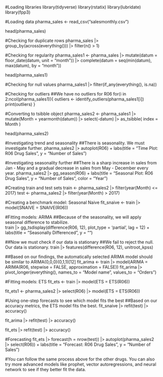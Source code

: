#Loading libraries
library(tidyverse)
library(rstatix)
library(lubridate)
library(fpp3)

#Loading data 
pharma_sales <- read_csv("salesmonthly.csv")

head(pharma_sales)

#Checking for duplicate rows
pharma_sales |> 
  group_by(across(everything())) |> 
  filter(n() > 1)

#Checking for regularity
pharma_sales1 <- pharma_sales |> 
  mutate(datum = floor_date(datum, unit = "month")) |> 
  complete(datum = seq(min(datum), max(datum), by = "month"))

head(pharma_sales1)

#Checking for null values
pharma_sales1 |> 
  filter(if_any(everything(), is.na))

#Checking for outliers
##We have no outliers for R06
for(i in 2:ncol(pharma_sales1)){
  outliers <- identify_outliers(pharma_sales1[i])
  print(outliers)
}

#Converting to tsibble object
pharma_sales2 <- pharma_sales1 |>
  mutate(Month = yearmonth(datum)) |> 
  select(-datum) |> 
  as_tsibble(
    index = Month
  )

head(pharma_sales2)

#Investigating trend and seasonality
##There is seasonality. We must investigate further.
pharma_sales2 |> 
  autoplot(R06) +
  labs(title = "Time Plot: R06 Drug Sales", y = "Number of Sales")

#Investigating seasonality further
##There is a sharp increase in sales from Jan - May and a gradual decrease in sales from May - December every year.
pharma_sales2 |> 
gg_season(R06) + 
  labs(title = "Seasonal Plot: R06 Drug Sales", y = "Number of Sales", color = "Year")

#Creating train and test sets
train <- pharma_sales2 |> filter(year(Month) <= 2017)
test <- pharma_sales2 |> filter(year(Month) > 2017)

#Creating a benchmark model: Seasonal Naive
fit_snaive <- train |> 
  model(SNAIVE = SNAIVE(R06))

#Fitting models: ARIMA
##Because of the seasonality, we will apply seasonal difference to stabilize.  
train |>
  gg_tsdisplay(difference(R06, 12), plot_type = 'partial', lag = 12) +
  labs(title = "Seasonally Differenced", y = "")

##Now we must check if our data is stationary
##We fail to reject the null. Our data is stationary.
train |> features(difference(R06, 12), unitroot_kpss) 

##Based on our findings, the automatically selected ARIMA model should be similar to ARIMA(0,0,0)(0,1,1)[12] 
fit_arima <- train |> 
  model(ARIMA = ARIMA(R06, stepwise = FALSE, approximation = FALSE))
fit_arima |> pivot_longer(everything(), names_to = "Model name", values_to = "Orders")

#Fitting models: ETS
fit_ets <- train |> 
  model(ETS = ETS(R06))

fit_ets1 <- pharma_sales2 |> 
  select(R06) |> 
  model(ETS = ETS(R06))

#Using one-step forecasts to see which model fits the best
##Based on our accuracy metrics, the ETS model fits the best.
fit_snaive |> 
  refit(test) |>
  accuracy()

fit_arima |>
  refit(test) |>
  accuracy()

fit_ets |>
  refit(test) |>
  accuracy()

#Forecasting
fit_ets |>
  forecast(h = nrow(test)) |>
  autoplot(pharma_sales2 |> select(R06)) +
  labs(title = "Forecast: R06 Drug Sales", y = "Number of Sales")

#You can follow the same process above for the other drugs. You can also try more advanced models like prophet, vector autoregressions, and neural network to see if they better fit the data. 
